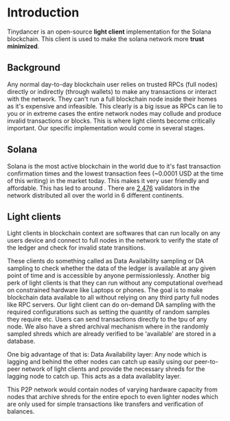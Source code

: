 # Introduction
Tinydancer is an open-source **light client** implementation for the Solana blockchain. This client is used to make the solana network more **trust minimized**.

## Background
Any normal day-to-day blockchain user relies on trusted RPCs (full nodes) directly or indirectly (through wallets) to make any transactions or interact with the network. They can't run a full blockchain node inside their homes as it's expensive and infeasible. This clearly is a big issue as RPCs can lie to you or in extreme cases the entire network nodes may collude and produce invalid transactions or blocks. This is where light clients become critically important. Our specific implementation would come in several stages. 


## Solana
Solana is the most active blockchain in the world due to it's fast transaction confirmation times and the lowest transaction fees (~0.0001 USD at the time of this writing) in the market today. This makes it very user friendly and affordable. This has led to around . There are [2,476](https://solanabeach.io/validators) validators in the network distributed all over the world in 6 different continents.


## Light clients
Light clients in blockchain context are softwares that can run locally on any users device and connect to full nodes in the network to verify the state of the ledger and check for invalid state transitions.

These clients do something called as Data Availability sampling or DA sampling to check whether the data of the ledger is available at any given point of time and is accessible by anyone permissionlessly.
Another big perk of light clients is that they can run without any computational overhead on constrained hardware like Laptops or phones. The goal is to make blockchain data available to all without relying on any third party full nodes like RPC servers.
Our light client can do on-demand DA sampling with the required configurations such as setting the quantity of random samples they require etc. Users can send transactions directly to the tpu of any node.
We also have a shred archival mechanism where in the randomly sampled shreds which are already verified to be 'available' are stored in a database. 

One big advantage of that is:
 Data Availability layer: Any node which is lagging and behind the other nodes can catch up easily using our peer-to-peer network of light clients and provide the necessary shreds for the lagging node to catch up. This acts as a data availablity layer.

This P2P network would contain nodes of varying hardware capacity from nodes that archive shreds for the entire epoch to even lighter nodes which are only used for simple transactions like transfers and verification of balances.
